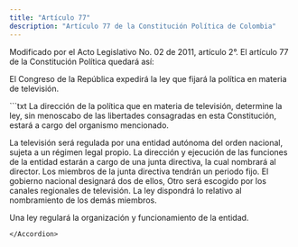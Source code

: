 ```yaml
---
title: "Artículo 77"
description: "Artículo 77 de la Constitución Política de Colombia"
---
```

<Warning>Modificado por el Acto Legislativo No. 02 de 2011, artículo 2°. El artículo 77 de la Constitución Política quedará así:</Warning>

El Congreso de la República expedirá la ley que
fijará la política en materia de televisión.

<Accordion title="Artículo original antes de la modificación:">
```txt
La dirección de la política que en materia de televisión, determine la
ley, sin menoscabo de las libertades consagradas en esta Constitución,
estará a cargo del organismo mencionado.

La televisión será regulada por una entidad autónoma del orden
nacional, sujeta a un régimen legal propio. La dirección y ejecución
de las funciones de la entidad estarán a cargo de una junta directiva,
la cual nombrará al director. Los miembros de la junta directiva
tendrán un periodo fijo. El gobierno nacional designará dos de ellos,
Otro será escogido por los canales regionales de televisión. La ley
dispondrá lo relativo al nombramiento de los demás miembros.

Una ley regulará la organización y funcionamiento de la entidad.
```
</Accordion>